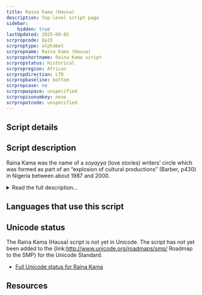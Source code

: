 ```yaml
---
title: Raina Kama (Hausa)
description: Top-level script page
sidebar:
    hidden: true
lastUpdated: 2025-09-02
scrpropcode: Qa15
scrproptype: alphabet
scrpropname: Raina Kama (Hausa)
scrpropshortname: Raina Kama script
scrpropstatus: Historical
scrpropregion: African
scrpropdirection: LTR
scrpropbaseline: bottom
scrpropcase: no
scrpropwspace: unspecified
scrpropisonumkey: none
scrpropotcode: unspecified
---
```



## Script details

<ScriptDetails />

## Script description

Raina Kama was the name of a  _soyayya_ (love stories) writers’ circle which was formed as part of an “explosion of cultural productions” (Barber, p430) in Nigeria between about 1987 and 2000.

<details>
<summary>Read the full description...</summary>During this period, a number of young writers, possibly in response to a recent influx of Bollywood films and English-language romance novels, began producing _soyayya_ literature which was unlike previous genres of Hausa prose writing. These books tended to be no more than 100 pages and until the late 1990s were associated with particular writers’ circles to which the authors belonged.

Raina Kama was one of the main writers’ circles. They tended to write in the Arabic or the Latin scripts, but in an effort to strengthen Hausa culture, they also promoted the use of a new alphabetic orthography using signs that were unlike either Arabic or Latin characters. Some early texts published by Raina Kama included a few handwritten pages in this script, although it never became popular. The script is not believed to be in current use.

_This script is not currently recognized by the [ISO 15924 standard](http://www.unicode.org/iso15924/), but is included in ScriptSource for research purposes. If you have any information on this script, please add the information to this site. Your contributions can be a great help in refining and expanding the ISO 15924 standard. The [Script Encoding Initiative](http://www.linguistics.berkeley.edu/sei/) is working to support the inclusion of this script in the standard, and contributions here will support their efforts._
</details>

## Languages that use this script

<WsList script='Qa15' wsMax='5' />

## Unicode status

The Raina Kama (Hausa) script is not yet in Unicode. The script has not yet been added to the {link:http://www.unicode.org/roadmaps/smp/ Roadmap to the SMP} for the Unicode Standard.

- [Full Unicode status for Raina Kama](/scrlang/unicode/qa15-unicode.md)



## Resources

<ScriptResources detailSummary='seemore' />

